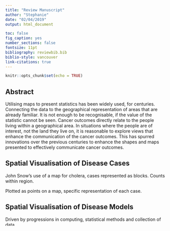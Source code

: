 ```yaml
---
title: "Review Manuscript"
author: "Stephanie"
date: "02/04/2019"
output: html_document

toc: false
fig_caption: yes
number_sections: false
fontsize: 11pt
bibliography: reviewbib.bib
biblio-style: vancouver
link-citations: true
---
```


```r
knitr::opts_chunk$set(echo = TRUE)
```
<!--
Author notes:
6000 words maximum.
focused  application  of  literature  to address  a  relevant  clinical  issue:
Mapping cancer outcomes
Cartogram applications should point to examples of cancer outcomes, with the main cartogram section discussing sources considered in grey literature review. Examples of political areas may be considered if cancer data is aggregated at these levels.

Future steps should consider applications not currently utilised for cancer outcome displays, where their use may improve decision making
-->


## Abstract

Utilising maps to present statistics has been widely used, for centuries.
Connecting the data to the geographical representation of areas that are already familiar.
It is not enough to be recognisable, if the value of the statistic cannot be seen. Cancer outcomes directly relate to the people living within a geographical area. In situations where the people are of interest, not the land they live on, it is reasonable to explore views that enhance the communication of the cancer outcomes. This has spurred innovations over the previous centuries to enhance the shapes and maps presented to effectively communicate cancer outcomes.


## Spatial Visualisation of Disease Cases

John Snow's use of a map for cholera, cases represented as blocks. Counts within region.

Plotted as points on a map, specific representation of each case.

## Spatial Visualisation of Disease Models

Driven by progressions in computing, statistical methods and collection of data.

Models summarise relationships between counts of diseases and other factors.

Choropleth Maps, relationship between regions and spatial location. Able to represent all the occurences within areas more cohesively, as total counts, or colours.
 
Urbanisation pushed people closer together, in workplaces and in homes.

Recognition of biases when utilising the geography to map people. Small areas contain more people, work towards representing regions of importance more clearly.

Cartograms stepped toward this goal by highlighting areas of interest. Made some areas bigger on the map space, kept relationship with neighbours.

Importance of the statistic in this area being communicated was more important than keeping geography recognisable.

This helps to draw attention to areas, relies on reader being able to see all areas on a map, and know the difference between initial geography and new layout given by a cartogram.

We were able to create cartograms by access to data, access to tools, greater demand for insights.

In theory these ideas have been used, but the people making them do not necessarily have not access or ability to create them.

Therefore the uptake of these maps has been due to education, not the validity of their use.

## Alternative Maps

If the goal of the map is the statistic.

If the distribution is the focus, the display should reflect that.

Replies on the idea that every area is important, no matter the size.

Recent methods have every area represented with the same map space.

This gives equal emphasis to every area, allows distributions and relationships between neighbours to become more clear.


